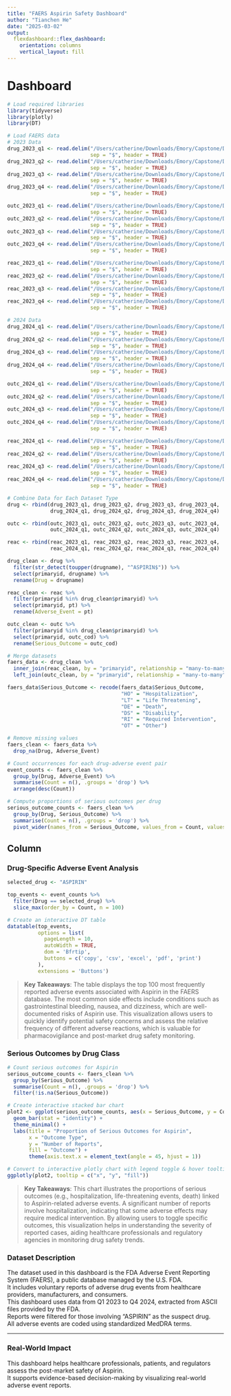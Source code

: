 ```yaml
---
title: "FAERS Aspirin Safety Dashboard"
author: "Tianchen He"
date: "2025-03-02"
output:
  flexdashboard::flex_dashboard:
    orientation: columns
    vertical_layout: fill
---
```


# Dashboard
```r
# Load required libraries
library(tidyverse)
library(plotly)
library(DT)

# Load FAERS data
# 2023 Data
drug_2023_q1 <- read.delim("/Users/catherine/Downloads/Emory/Capstone/Data/faers_ascii_2023q1/ASCII/DRUG23Q1.txt",
                           sep = "$", header = TRUE)
drug_2023_q2 <- read.delim("/Users/catherine/Downloads/Emory/Capstone/Data/faers_ascii_2023q2/ASCII/DRUG23Q2.txt",
                           sep = "$", header = TRUE)
drug_2023_q3 <- read.delim("/Users/catherine/Downloads/Emory/Capstone/Data/faers_ascii_2023q3/ASCII/DRUG23Q3.txt",
                           sep = "$", header = TRUE)
drug_2023_q4 <- read.delim("/Users/catherine/Downloads/Emory/Capstone/Data/faers_ascii_2023q4/ASCII/DRUG23Q4.txt",
                           sep = "$", header = TRUE)

outc_2023_q1 <- read.delim("/Users/catherine/Downloads/Emory/Capstone/Data/faers_ascii_2023q1/ASCII/OUTC23Q1.txt",
                           sep = "$", header = TRUE)
outc_2023_q2 <- read.delim("/Users/catherine/Downloads/Emory/Capstone/Data/faers_ascii_2023q2/ASCII/OUTC23Q2.txt",
                           sep = "$", header = TRUE)
outc_2023_q3 <- read.delim("/Users/catherine/Downloads/Emory/Capstone/Data/faers_ascii_2023q3/ASCII/OUTC23Q3.txt",
                           sep = "$", header = TRUE)
outc_2023_q4 <- read.delim("/Users/catherine/Downloads/Emory/Capstone/Data/faers_ascii_2023q4/ASCII/OUTC23Q4.txt",
                           sep = "$", header = TRUE)

reac_2023_q1 <- read.delim("/Users/catherine/Downloads/Emory/Capstone/Data/faers_ascii_2023q1/ASCII/REAC23Q1.txt",
                           sep = "$", header = TRUE)
reac_2023_q2 <- read.delim("/Users/catherine/Downloads/Emory/Capstone/Data/faers_ascii_2023q2/ASCII/REAC23Q2.txt",
                           sep = "$", header = TRUE)
reac_2023_q3 <- read.delim("/Users/catherine/Downloads/Emory/Capstone/Data/faers_ascii_2023q3/ASCII/REAC23Q3.txt",
                           sep = "$", header = TRUE)
reac_2023_q4 <- read.delim("/Users/catherine/Downloads/Emory/Capstone/Data/faers_ascii_2023q4/ASCII/REAC23Q4.txt",
                           sep = "$", header = TRUE)

# 2024 Data
drug_2024_q1 <- read.delim("/Users/catherine/Downloads/Emory/Capstone/Data/faers_ascii_2024q1/ASCII/DRUG24Q1.txt",
                           sep = "$", header = TRUE)
drug_2024_q2 <- read.delim("/Users/catherine/Downloads/Emory/Capstone/Data/faers_ascii_2024q2/ASCII/DRUG24Q2.txt",
                           sep = "$", header = TRUE)
drug_2024_q3 <- read.delim("/Users/catherine/Downloads/Emory/Capstone/Data/faers_ascii_2024q3/ASCII/DRUG24Q3.txt",
                           sep = "$", header = TRUE)
drug_2024_q4 <- read.delim("/Users/catherine/Downloads/Emory/Capstone/Data/faers_ascii_2024q4/ASCII/DRUG24Q4.txt",
                           sep = "$", header = TRUE)

outc_2024_q1 <- read.delim("/Users/catherine/Downloads/Emory/Capstone/Data/faers_ascii_2024q1/ASCII/OUTC24Q1.txt",
                           sep = "$", header = TRUE)
outc_2024_q2 <- read.delim("/Users/catherine/Downloads/Emory/Capstone/Data/faers_ascii_2024q2/ASCII/OUTC24Q2.txt",
                           sep = "$", header = TRUE)
outc_2024_q3 <- read.delim("/Users/catherine/Downloads/Emory/Capstone/Data/faers_ascii_2024q3/ASCII/OUTC24Q3.txt",
                           sep = "$", header = TRUE)
outc_2024_q4 <- read.delim("/Users/catherine/Downloads/Emory/Capstone/Data/faers_ascii_2024q4/ASCII/OUTC24Q4.txt",
                           sep = "$", header = TRUE)

reac_2024_q1 <- read.delim("/Users/catherine/Downloads/Emory/Capstone/Data/faers_ascii_2024q1/ASCII/REAC24Q1.txt",
                           sep = "$", header = TRUE)
reac_2024_q2 <- read.delim("/Users/catherine/Downloads/Emory/Capstone/Data/faers_ascii_2024q2/ASCII/REAC24Q2.txt",
                           sep = "$", header = TRUE)
reac_2024_q3 <- read.delim("/Users/catherine/Downloads/Emory/Capstone/Data/faers_ascii_2024q3/ASCII/REAC24Q3.txt",
                           sep = "$", header = TRUE)
reac_2024_q4 <- read.delim("/Users/catherine/Downloads/Emory/Capstone/Data/faers_ascii_2024q4/ASCII/REAC24Q4.txt",
                           sep = "$", header = TRUE)

# Combine Data for Each Dataset Type
drug <- rbind(drug_2023_q1, drug_2023_q2, drug_2023_q3, drug_2023_q4,
              drug_2024_q1, drug_2024_q2, drug_2024_q3, drug_2024_q4)

outc <- rbind(outc_2023_q1, outc_2023_q2, outc_2023_q3, outc_2023_q4,
              outc_2024_q1, outc_2024_q2, outc_2024_q3, outc_2024_q4)

reac <- rbind(reac_2023_q1, reac_2023_q2, reac_2023_q3, reac_2023_q4,
              reac_2024_q1, reac_2024_q2, reac_2024_q3, reac_2024_q4)
```

```r
drug_clean <- drug %>%
  filter(str_detect(toupper(drugname), "^ASPIRIN$")) %>%
  select(primaryid, drugname) %>%
  rename(Drug = drugname)

reac_clean <- reac %>%
  filter(primaryid %in% drug_clean$primaryid) %>%
  select(primaryid, pt) %>%
  rename(Adverse_Event = pt)

outc_clean <- outc %>%
  filter(primaryid %in% drug_clean$primaryid) %>%
  select(primaryid, outc_cod) %>%
  rename(Serious_Outcome = outc_cod)

# Merge datasets
faers_data <- drug_clean %>%
  inner_join(reac_clean, by = "primaryid", relationship = "many-to-many") %>%
  left_join(outc_clean, by = "primaryid", relationship = "many-to-many")

faers_data$Serious_Outcome <- recode(faers_data$Serious_Outcome,
                                     "HO" = "Hospitalization",
                                     "LT" = "Life Threatening",
                                     "DE" = "Death",
                                     "DS" = "Disability",
                                     "RI" = "Required Intervention",
                                     "OT" = "Other")

# Remove missing values
faers_clean <- faers_data %>%
  drop_na(Drug, Adverse_Event)

# Count occurrences for each drug-adverse event pair
event_counts <- faers_clean %>%
  group_by(Drug, Adverse_Event) %>%
  summarise(Count = n(), .groups = 'drop') %>%
  arrange(desc(Count))

# Compute proportions of serious outcomes per drug
serious_outcome_counts <- faers_clean %>%
  group_by(Drug, Serious_Outcome) %>%
  summarise(Count = n(), .groups = 'drop') %>%
  pivot_wider(names_from = Serious_Outcome, values_from = Count, values_fill = 0)
```

Column {.tabset}
----------------------------------------

### Drug-Specific Adverse Event Analysis
```r
selected_drug <- "ASPIRIN"

top_events <- event_counts %>%
  filter(Drug == selected_drug) %>%
  slice_max(order_by = Count, n = 100)

# Create an interactive DT table
datatable(top_events, 
          options = list(
            pageLength = 10,
            autoWidth = TRUE,
            dom = 'Bfrtip',
            buttons = c('copy', 'csv', 'excel', 'pdf', 'print')
          ),
          extensions = 'Buttons')
```

> **Key Takeaways**:
> The table displays the top 100 most frequently reported adverse events associated with Aspirin in the FAERS database. The most common side effects include conditions such as gastrointestinal bleeding, nausea, and dizziness, which are well-documented risks of Aspirin use. This visualization allows users to quickly identify potential safety concerns and assess the relative frequency of different adverse reactions, which is valuable for pharmacovigilance and post-market drug safety monitoring.

### Serious Outcomes by Drug Class
```r
# Count serious outcomes for Aspirin
serious_outcome_counts <- faers_clean %>%
  group_by(Serious_Outcome) %>%
  summarise(Count = n(), .groups = 'drop') %>%
  filter(!is.na(Serious_Outcome))

# Create interactive stacked bar chart
plot2 <- ggplot(serious_outcome_counts, aes(x = Serious_Outcome, y = Count, fill = Serious_Outcome)) +
  geom_bar(stat = "identity") +
  theme_minimal() +
  labs(title = "Proportion of Serious Outcomes for Aspirin",
       x = "Outcome Type",
       y = "Number of Reports",
       fill = "Outcome") +
       theme(axis.text.x = element_text(angle = 45, hjust = 1))

# Convert to interactive plotly chart with legend toggle & hover tooltips
ggplotly(plot2, tooltip = c("x", "y", "fill"))
```

> **Key Takeaways**:
> This chart illustrates the proportions of serious outcomes (e.g., hospitalization, life-threatening events, death) linked to Aspirin-related adverse events. A significant number of reports involve hospitalization, indicating that some adverse effects may require medical intervention. By allowing users to toggle specific outcomes, this visualization helps in understanding the severity of reported cases, aiding healthcare professionals and regulatory agencies in monitoring drug safety trends.

### Dataset Description
The dataset used in this dashboard is the FDA Adverse Event Reporting System (FAERS), a public database managed by the U.S. FDA.  
It includes voluntary reports of adverse drug events from healthcare providers, manufacturers, and consumers.  
This dashboard uses data from Q1 2023 to Q4 2024, extracted from ASCII files provided by the FDA.  
Reports were filtered for those involving “ASPIRIN” as the suspect drug.  
All adverse events are coded using standardized MedDRA terms.

---

### Real-World Impact
This dashboard helps healthcare professionals, patients, and regulators assess the post-market safety of Aspirin.  
It supports evidence-based decision-making by visualizing real-world adverse event reports.
